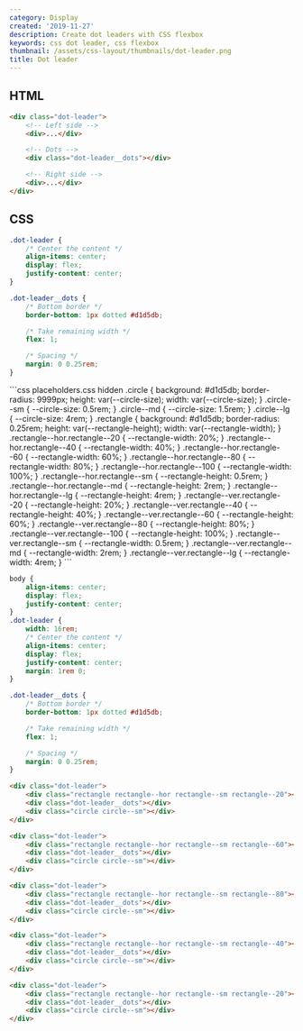 ```yaml
---
category: Display
created: '2019-11-27'
description: Create dot leaders with CSS flexbox
keywords: css dot leader, css flexbox
thumbnail: /assets/css-layout/thumbnails/dot-leader.png
title: Dot leader
---
```


## HTML

```html
<div class="dot-leader">
    <!-- Left side -->
    <div>...</div>

    <!-- Dots -->
    <div class="dot-leader__dots"></div>

    <!-- Right side -->
    <div>...</div>
</div>
```

## CSS

```css
.dot-leader {
    /* Center the content */
    align-items: center;
    display: flex;
    justify-content: center;
}

.dot-leader__dots {
    /* Bottom border */
    border-bottom: 1px dotted #d1d5db;

    /* Take remaining width */
    flex: 1;

    /* Spacing */
    margin: 0 0.25rem;
}
```

<Playground>
```css placeholders.css hidden
.circle {
    background: #d1d5db;
    border-radius: 9999px;
    height: var(--circle-size);
    width: var(--circle-size);
}
.circle--sm {
    --circle-size: 0.5rem;
}
.circle--md {
    --circle-size: 1.5rem;
}
.circle--lg {
    --circle-size: 4rem;
}
.rectangle {
    background: #d1d5db;
    border-radius: 0.25rem;
    height: var(--rectangle-height);
    width: var(--rectangle-width);
}
.rectangle--hor.rectangle--20 {
    --rectangle-width: 20%;
}
.rectangle--hor.rectangle--40 {
    --rectangle-width: 40%;
}
.rectangle--hor.rectangle--60 {
    --rectangle-width: 60%;
}
.rectangle--hor.rectangle--80 {
    --rectangle-width: 80%;
}
.rectangle--hor.rectangle--100 {
    --rectangle-width: 100%;
}
.rectangle--hor.rectangle--sm {
    --rectangle-height: 0.5rem;
}
.rectangle--hor.rectangle--md {
    --rectangle-height: 2rem;
}
.rectangle--hor.rectangle--lg {
    --rectangle-height: 4rem;
}
.rectangle--ver.rectangle--20 {
    --rectangle-height: 20%;
}
.rectangle--ver.rectangle--40 {
    --rectangle-height: 40%;
}
.rectangle--ver.rectangle--60 {
    --rectangle-height: 60%;
}
.rectangle--ver.rectangle--80 {
    --rectangle-height: 80%;
}
.rectangle--ver.rectangle--100 {
    --rectangle-height: 100%;
}
.rectangle--ver.rectangle--sm {
    --rectangle-width: 0.5rem;
}
.rectangle--ver.rectangle--md {
    --rectangle-width: 2rem;
}
.rectangle--ver.rectangle--lg {
    --rectangle-width: 4rem;
}
```

```css styles.css hidden
body {
    align-items: center;
    display: flex;
    justify-content: center;
}
.dot-leader {
    width: 16rem;
    /* Center the content */
    align-items: center;
    display: flex;
    justify-content: center;
    margin: 1rem 0;
}

.dot-leader__dots {
    /* Bottom border */
    border-bottom: 1px dotted #d1d5db;

    /* Take remaining width */
    flex: 1;

    /* Spacing */
    margin: 0 0.25rem;
}
```

```html index.html hidden
<div class="dot-leader">
    <div class="rectangle rectangle--hor rectangle--sm rectangle--20"></div>
    <div class="dot-leader__dots"></div>
    <div class="circle circle--sm"></div>
</div>

<div class="dot-leader">
    <div class="rectangle rectangle--hor rectangle--sm rectangle--60"></div>
    <div class="dot-leader__dots"></div>
    <div class="circle circle--sm"></div>
</div>

<div class="dot-leader">
    <div class="rectangle rectangle--hor rectangle--sm rectangle--80"></div>
    <div class="dot-leader__dots"></div>
    <div class="circle circle--sm"></div>
</div>

<div class="dot-leader">
    <div class="rectangle rectangle--hor rectangle--sm rectangle--40"></div>
    <div class="dot-leader__dots"></div>
    <div class="circle circle--sm"></div>
</div>

<div class="dot-leader">
    <div class="rectangle rectangle--hor rectangle--sm rectangle--20"></div>
    <div class="dot-leader__dots"></div>
    <div class="circle circle--sm"></div>
</div>
```
</Playground>
